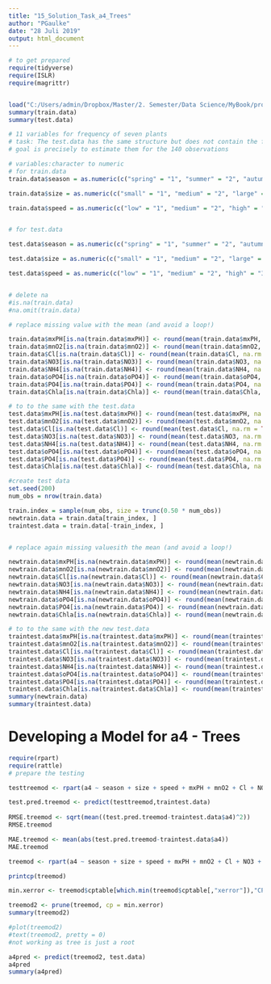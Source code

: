 ```yaml
---
title: "15_Solution_Task_a4_Trees"
author: "PGaulke"
date: "28 Juli 2019"
output: html_document
---
```


```r

# to get prepared
require(tidyverse)
require(ISLR)
require(magrittr)


load("C:/Users/admin/Dropbox/Master/2. Semester/Data Science/MyBook/project_data.Rdata")
summary(train.data)
summary(test.data)

# 11 variables for frequency of seven plants
# task: The test.data has the same structure but does not contain the frequencies for each of the 7 plants. Your
# goal is precisely to estimate them for the 140 observations

# variables:character to numeric
# for train.data
train.data$season = as.numeric(c("spring" = "1", "summer" = "2", "autumn" = "3", "winter" = "4")[train.data$season])

train.data$size = as.numeric(c("small" = "1", "medium" = "2", "large" = "3")[train.data$size])

train.data$speed = as.numeric(c("low" = "1", "medium" = "2", "high" = "3")[train.data$speed])


# for test.data

test.data$season = as.numeric(c("spring" = "1", "summer" = "2", "autumn" = "3", "winter" = "4")[test.data$season])

test.data$size = as.numeric(c("small" = "1", "medium" = "2", "large" = "3")[test.data$size])

test.data$speed = as.numeric(c("low" = "1", "medium" = "2", "high" = "3")[test.data$speed])


# delete na
#is.na(train.data)
#na.omit(train.data)

# replace missing value with the mean (and avoid a loop!)

train.data$mxPH[is.na(train.data$mxPH)] <- round(mean(train.data$mxPH, na.rm = TRUE))
train.data$mnO2[is.na(train.data$mnO2)] <- round(mean(train.data$mnO2, na.rm = TRUE))
train.data$Cl[is.na(train.data$Cl)] <- round(mean(train.data$Cl, na.rm = TRUE))
train.data$NO3[is.na(train.data$NO3)] <- round(mean(train.data$NO3, na.rm = TRUE))
train.data$NH4[is.na(train.data$NH4)] <- round(mean(train.data$NH4, na.rm = TRUE))
train.data$oPO4[is.na(train.data$oPO4)] <- round(mean(train.data$oPO4, na.rm = TRUE))
train.data$PO4[is.na(train.data$PO4)] <- round(mean(train.data$PO4, na.rm = TRUE))
train.data$Chla[is.na(train.data$Chla)] <- round(mean(train.data$Chla, na.rm = TRUE))

# to to the same with the test.data
test.data$mxPH[is.na(test.data$mxPH)] <- round(mean(test.data$mxPH, na.rm = TRUE))
test.data$mnO2[is.na(test.data$mnO2)] <- round(mean(test.data$mnO2, na.rm = TRUE))
test.data$Cl[is.na(test.data$Cl)] <- round(mean(test.data$Cl, na.rm = TRUE))
test.data$NO3[is.na(test.data$NO3)] <- round(mean(test.data$NO3, na.rm = TRUE))
test.data$NH4[is.na(test.data$NH4)] <- round(mean(test.data$NH4, na.rm = TRUE))
test.data$oPO4[is.na(test.data$oPO4)] <- round(mean(test.data$oPO4, na.rm = TRUE))
test.data$PO4[is.na(test.data$PO4)] <- round(mean(test.data$PO4, na.rm = TRUE))
test.data$Chla[is.na(test.data$Chla)] <- round(mean(test.data$Chla, na.rm = TRUE))

```

```r
#create test data
set.seed(200)
num_obs = nrow(train.data)

train.index = sample(num_obs, size = trunc(0.50 * num_obs))
newtrain.data = train.data[train_index, ]
traintest.data = train.data[-train_index, ]


# replace again missing valuesith the mean (and avoid a loop!)

newtrain.data$mxPH[is.na(newtrain.data$mxPH)] <- round(mean(newtrain.data$mxPH, na.rm = TRUE))
newtrain.data$mnO2[is.na(newtrain.data$mnO2)] <- round(mean(newtrain.data$mnO2, na.rm = TRUE))
newtrain.data$Cl[is.na(newtrain.data$Cl)] <- round(mean(newtrain.data$Cl, na.rm = TRUE))
newtrain.data$NO3[is.na(newtrain.data$NO3)] <- round(mean(newtrain.data$NO3, na.rm = TRUE))
newtrain.data$NH4[is.na(newtrain.data$NH4)] <- round(mean(newtrain.data$NH4, na.rm = TRUE))
newtrain.data$oPO4[is.na(newtrain.data$oPO4)] <- round(mean(newtrain.data$oPO4, na.rm = TRUE))
newtrain.data$PO4[is.na(newtrain.data$PO4)] <- round(mean(newtrain.data$PO4, na.rm = TRUE))
newtrain.data$Chla[is.na(newtrain.data$Chla)] <- round(mean(newtrain.data$Chla, na.rm = TRUE))

# to to the same with the new test.data
traintest.data$mxPH[is.na(traintest.data$mxPH)] <- round(mean(traintest.data$mxPH, na.rm = TRUE))
traintest.data$mnO2[is.na(traintest.data$mnO2)] <- round(mean(traintest.data$mnO2, na.rm = TRUE))
traintest.data$Cl[is.na(traintest.data$Cl)] <- round(mean(traintest.data$Cl, na.rm = TRUE))
traintest.data$NO3[is.na(traintest.data$NO3)] <- round(mean(traintest.data$NO3, na.rm = TRUE))
traintest.data$NH4[is.na(traintest.data$NH4)] <- round(mean(traintest.data$NH4, na.rm = TRUE))
traintest.data$oPO4[is.na(traintest.data$oPO4)] <- round(mean(traintest.data$oPO4, na.rm = TRUE))
traintest.data$PO4[is.na(traintest.data$PO4)] <- round(mean(traintest.data$PO4, na.rm = TRUE))
traintest.data$Chla[is.na(traintest.data$Chla)] <- round(mean(traintest.data$Chla, na.rm = TRUE))
summary(newtrain.data)
summary(traintest.data)
```

# Developing a Model for a4 - Trees

```r
require(rpart)
require(rattle)
# prepare the testing

testtreemod <- rpart(a4 ~ season + size + speed + mxPH + mnO2 + Cl + NO3 + NH4 + oPO4 + PO4 + Chla, data = newtrain.data,method="anova")

test.pred.treemod <- predict(testtreemod,traintest.data) 
 
RMSE.treemod <- sqrt(mean((test.pred.treemod-traintest.data$a4)^2))
RMSE.treemod

MAE.treemod <- mean(abs(test.pred.treemod-traintest.data$a4))
MAE.treemod

```

```r

treemod <- rpart(a4 ~ season + size + speed + mxPH + mnO2 + Cl + NO3 + NH4 + oPO4 + PO4 + Chla, data = train.data,method="anova")

printcp(treemod)

min.xerror <- treemod$cptable[which.min(treemod$cptable[,"xerror"]),"CP"]

treemod2 <- prune(treemod, cp = min.xerror)
summary(treemod2)

#plot(treemod2)
#text(treemod2, pretty = 0)
#not working as tree is just a root

a4pred <- predict(treemod2, test.data)
a4pred
summary(a4pred)

```